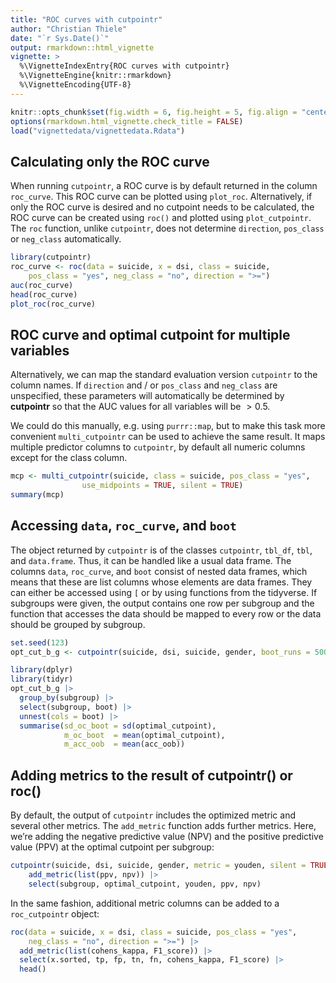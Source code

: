 ---
title: "ROC curves with cutpointr"
author: "Christian Thiele"
date: "`r Sys.Date()`"
output: rmarkdown::html_vignette
vignette: >
  %\VignetteIndexEntry{ROC curves with cutpointr}
  %\VignetteEngine{knitr::rmarkdown}
  %\VignetteEncoding{UTF-8}
---

```{r, include = FALSE}
knitr::opts_chunk$set(fig.width = 6, fig.height = 5, fig.align = "center")
options(rmarkdown.html_vignette.check_title = FALSE)
load("vignettedata/vignettedata.Rdata")
```


## Calculating only the ROC curve 

When running `cutpointr`, a ROC curve is by default returned in the column `roc_curve`.
This ROC curve can be plotted using `plot_roc`. Alternatively, if only the
ROC curve is desired and no cutpoint needs to be calculated, the ROC curve
can be created using `roc()` and plotted using `plot_cutpointr`.
The `roc` function, unlike `cutpointr`, does not determine `direction`, `pos_class` or `neg_class`
automatically.

```{r, fig.width=4, fig.height=3}
library(cutpointr)
roc_curve <- roc(data = suicide, x = dsi, class = suicide,
    pos_class = "yes", neg_class = "no", direction = ">=")
auc(roc_curve)
head(roc_curve)
plot_roc(roc_curve)
```


## ROC curve and optimal cutpoint for multiple variables

Alternatively, we can map the standard evaluation version `cutpointr` to 
the column names. If `direction` and / or `pos_class` and `neg_class` are unspecified, these parameters
will automatically be determined by **cutpointr** so that the AUC values for all
variables will be $> 0.5$.

We could do this manually, e.g. using `purrr::map`, but to make this task more convenient 
`multi_cutpointr` can be used
to achieve the same result. It maps multiple predictor columns to 
`cutpointr`, by default all numeric columns except for the class column.

```{r}
mcp <- multi_cutpointr(suicide, class = suicide, pos_class = "yes", 
                use_midpoints = TRUE, silent = TRUE) 
summary(mcp)
```


## Accessing `data`, `roc_curve`, and `boot` 

The object returned by `cutpointr` is of the classes `cutpointr`, `tbl_df`,
`tbl`, and `data.frame`. Thus, it can be handled like a usual data frame. The
columns `data`, `roc_curve`, and `boot` consist of nested data frames, which means that
these are list columns whose elements are data frames. They can either be accessed
using `[` or by using functions from the tidyverse. If subgroups were given, 
the output contains one row per subgroup and the function 
that accesses the data should be mapped to every row or the data should be 
grouped by subgroup.

```{r, eval = FALSE, message = FALSE}
set.seed(123)
opt_cut_b_g <- cutpointr(suicide, dsi, suicide, gender, boot_runs = 500)
```


```{r, message = FALSE}
library(dplyr)
library(tidyr)
opt_cut_b_g |> 
  group_by(subgroup) |> 
  select(subgroup, boot) |> 
  unnest(cols = boot) |> 
  summarise(sd_oc_boot = sd(optimal_cutpoint),
            m_oc_boot  = mean(optimal_cutpoint),
            m_acc_oob  = mean(acc_oob))
```


## Adding metrics to the result of cutpointr() or roc()

By default, the output of `cutpointr` includes the optimized metric and several
other metrics. The `add_metric` function adds further metrics. 
Here, we're adding the negative predictive value (NPV) and
the positive predictive value (PPV) at the optimal cutpoint per subgroup:

```{r}
cutpointr(suicide, dsi, suicide, gender, metric = youden, silent = TRUE) |> 
    add_metric(list(ppv, npv)) |> 
    select(subgroup, optimal_cutpoint, youden, ppv, npv)
```

In the same fashion, additional metric columns can be added to a `roc_cutpointr`
object:

```{r}
roc(data = suicide, x = dsi, class = suicide, pos_class = "yes",
    neg_class = "no", direction = ">=") |> 
  add_metric(list(cohens_kappa, F1_score)) |> 
  select(x.sorted, tp, fp, tn, fn, cohens_kappa, F1_score) |> 
  head()
```

